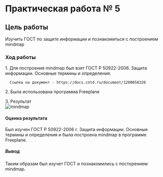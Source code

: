 # Практическая работа № 5

## Цель работы

Изучить ГОСТ по защите информации и познакомиться с построением mindmap

### Ход работы

1\. Для построения mindmap был взят ГОСТ Р 50922-2006. Защита информации. Основные термины и определения.

      Ссылка на документ - https://docs.cntd.ru/document/1200058320

2\. Была использована программа Freeplane

3\. Результат\
![mindmap](https://github.com/Ma7vey13/Mitrofanov/assets/92400475/76f30b45-7940-4c34-903a-d69e8152fd94)

#### Оценка результата

Был изучен ГОСТ Р 50922-2006 г. Защита информации. Основные термины и определения и была построена mindmap в программе Freeplane.

##### Вывод

Таким образам был изучет ГОСТ и познакомились с посторением mindmap.

